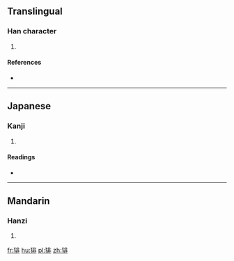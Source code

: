 ==Translingual==

===Han character===
{{Han char|rn=94|rad=犬|as=08|sn=11|four=|canj=KHLMY}}

# {{defn|Han|sort=犬08}}

====References====
* {{Han ref|kx=0712.090|dkj=20456|dj=1124.120|hdz=21352.080|uh=7305|ud=29445}}

----

==Japanese==

===Kanji===
{{ja-kanji|grade=|rs=犬08}}

# {{defn|lang=ja|sort=犬08}}

====Readings====
* {{ja-readings|on=[[はい]] (hai), [[ばい]] (bai)|kun=}}

----

==Mandarin==

===Hanzi===
{{cmn-hanzi|pin=[[pái]] ([[pai2]])|wg=p'ai<sup>2</sup>}}

# {{defn|lang=cmn|sort=犬08}}

[[fr:猅]]
[[hu:猅]]
[[pl:猅]]
[[zh:猅]]